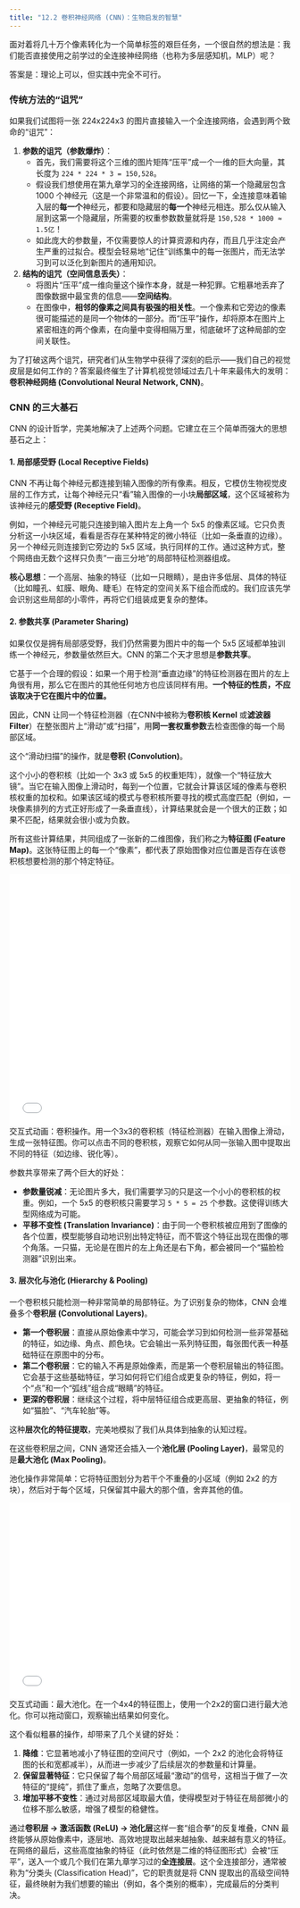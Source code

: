 ```yaml
---
title: "12.2 卷积神经网络 (CNN)：生物启发的智慧"
---
```


面对着将几十万个像素转化为一个简单标签的艰巨任务，一个很自然的想法是：我们能否直接使用之前学过的全连接神经网络（也称为多层感知机，MLP）呢？

答案是：理论上可以，但实践中完全不可行。

### 传统方法的“诅咒”

如果我们试图将一张 224x224x3 的图片直接输入一个全连接网络，会遇到两个致命的“诅咒”：

1.  **参数的诅咒（参数爆炸）**：
    -   首先，我们需要将这个三维的图片矩阵“压平”成一个一维的巨大向量，其长度为 `224 * 224 * 3 = 150,528`。
    -   假设我们想使用在第九章学习的全连接网络，让网络的第一个隐藏层包含 1000 个神经元（这是一个非常温和的假设）。回忆一下，全连接意味着输入层的**每一个**神经元，都要和隐藏层的**每一个**神经元相连。那么仅从输入层到这第一个隐藏层，所需要的权重参数数量就将是 `150,528 * 1000 ≈ 1.5亿`！
    -   如此庞大的参数量，不仅需要惊人的计算资源和内存，而且几乎注定会产生严重的过拟合。模型会轻易地“记住”训练集中的每一张图片，而无法学习到可以泛化到新图片的通用知识。

2.  **结构的诅咒（空间信息丢失）**：
    -   将图片“压平”成一维向量这个操作本身，就是一种犯罪。它粗暴地丢弃了图像数据中最宝贵的信息——**空间结构**。
    -   在图像中，**相邻的像素之间具有极强的相关性**。一个像素和它旁边的像素很可能描述的是同一个物体的一部分。而“压平”操作，却将原本在图片上紧密相连的两个像素，在向量中变得相隔万里，彻底破坏了这种局部的空间关联性。

为了打破这两个诅咒，研究者们从生物学中获得了深刻的启示——我们自己的视觉皮层是如何工作的？答案最终催生了计算机视觉领域过去几十年来最伟大的发明：**卷积神经网络 (Convolutional Neural Network, CNN)**。

### CNN 的三大基石

CNN 的设计哲学，完美地解决了上述两个问题。它建立在三个简单而强大的思想基石之上：

#### 1. 局部感受野 (Local Receptive Fields)

CNN 不再让每个神经元都连接到输入图像的所有像素。相反，它模仿生物视觉皮层的工作方式，让每个神经元只“看”输入图像的一小块**局部区域**，这个区域被称为该神经元的**感受野 (Receptive Field)**。

例如，一个神经元可能只连接到输入图片左上角一个 5x5 的像素区域。它只负责分析这一小块区域，看看是否存在某种特定的微小特征（比如一条垂直的边缘）。另一个神经元则连接到它旁边的 5x5 区域，执行同样的工作。通过这种方式，整个网络由无数个这样只负责“一亩三分地”的局部特征检测器组成。

::: {.callout-note title="架构师视角"}
**核心思想**：一个高层、抽象的特征（比如一只眼睛），是由许多低层、具体的特征（比如瞳孔、虹膜、眼角、睫毛）在特定的空间关系下组合而成的。我们应该先学会识别这些局部的小零件，再将它们组装成更复杂的整体。
:::

#### 2. 参数共享 (Parameter Sharing)

如果仅仅是拥有局部感受野，我们仍然需要为图片中的每一个 5x5 区域都单独训练一个神经元，参数量依然巨大。CNN 的第二个天才思想是**参数共享**。

它基于一个合理的假设：如果一个用于检测“垂直边缘”的特征检测器在图片的左上角很有用，那么它在图片的其他任何地方也应该同样有用。**一个特征的性质，不应该取决于它在图片中的位置。**

因此，CNN 让同一个特征检测器（在CNN中被称为**卷积核 Kernel** 或**滤波器 Filter**）在整张图片上“滑动”或“扫描”，用**同一套权重参数**去检查图像的每一个局部区域。

这个“滑动扫描”的操作，就是**卷积 (Convolution)**。

这个小小的卷积核（比如一个 3x3 或 5x5 的权重矩阵），就像一个“特征放大镜”。当它在输入图像上滑动时，每到一个位置，它就会计算该区域的像素与卷积核权重的加权和。如果该区域的模式与卷积核所要寻找的模式高度匹配（例如，一块像素排列的方式正好形成了一条垂直线），计算结果就会是一个很大的正数；如果不匹配，结果就会很小或为负数。

所有这些计算结果，共同组成了一张新的二维图像，我们称之为**特征图 (Feature Map)**。这张特征图上的每一个“像素”，都代表了原始图像对应位置是否存在该卷积核想要检测的那个特定特征。

<div class="quarto-figure quarto-figure-center">
<iframe src="assets/ch12/convolution_animation.html" width="100%" height="450px" style="border:none;"></iframe>
<figcaption>交互式动画：卷积操作。用一个3x3的卷积核（特征检测器）在输入图像上滑动，生成一张特征图。你可以点击不同的卷积核，观察它如何从同一张输入图中提取出不同的特征（如边缘、锐化等）。</figcaption>
</div>

参数共享带来了两个巨大的好处：

-   **参数量锐减**：无论图片多大，我们需要学习的只是这一个小小的卷积核的权重。例如，一个 5x5 的卷积核只需要学习 `5 * 5 = 25` 个参数。这使得训练大型网络成为可能。
-   **平移不变性 (Translation Invariance)**：由于同一个卷积核被应用到了图像的各个位置，模型能够自动地识别出特定特征，而不管这个特征出现在图像的哪个角落。一只猫，无论是在图片的左上角还是右下角，都会被同一个“猫脸检测器”识别出来。

#### 3. 层次化与池化 (Hierarchy & Pooling)

一个卷积核只能检测一种非常简单的局部特征。为了识别复杂的物体，CNN 会堆叠多个**卷积层 (Convolutional Layers)**。

-   **第一个卷积层**：直接从原始像素中学习，可能会学习到如何检测一些非常基础的特征，如边缘、角点、颜色块。它会输出一系列特征图，每张图代表一种基础特征在原图中的分布。
-   **第二个卷积层**：它的输入不再是原始像素，而是第一个卷积层输出的特征图。它会基于这些基础特征，学习如何将它们组合成更复杂的特征，例如，将一个“点”和一个“弧线”组合成“眼睛”的特征。
-   **更深的卷积层**：继续这个过程，将中层特征组合成更高层、更抽象的特征，例如“猫脸”、“汽车轮胎”等。

这种**层次化的特征提取**，完美地模拟了我们从具体到抽象的认知过程。

在这些卷积层之间，CNN 通常还会插入一个**池化层 (Pooling Layer)**，最常见的是**最大池化 (Max Pooling)**。

池化操作非常简单：它将特征图划分为若干个不重叠的小区域（例如 2x2 的方块），然后对于每个区域，只保留其中最大的那个值，舍弃其他的值。

<div class="quarto-figure quarto-figure-center">
<iframe src="assets/ch12/maxpooling_animation.html" width="100%" height="350px" style="border:none;"></iframe>
<figcaption>交互式动画：最大池化。在一个4x4的特征图上，使用一个2x2的窗口进行最大池化。你可以拖动窗口，观察输出结果如何变化。</figcaption>
</div>

这个看似粗暴的操作，却带来了几个关键的好处：

1.  **降维**：它显著地减小了特征图的空间尺寸（例如，一个 2x2 的池化会将特征图的长和宽都减半），从而进一步减少了后续层次的参数量和计算量。
2.  **保留显著特征**：它只保留了每个局部区域最“激动”的信号，这相当于做了一次特征的“提纯”，抓住了重点，忽略了次要信息。
3.  **增加平移不变性**：通过对局部区域取最大值，使得模型对于特征在局部微小的位移不那么敏感，增强了模型的稳健性。

通过**卷积层 -> 激活函数 (ReLU) -> 池化层**这样一套“组合拳”的反复堆叠，CNN 最终能够从原始像素中，逐层地、高效地提取出越来越抽象、越来越有意义的特征。在网络的最后，这些高度抽象的特征（此时依然是二维的特征图形式）会被“压平”，送入一个或几个我们在第九章学习过的**全连接层**。这个全连接部分，通常被称为“分类头 (Classification Head)”，它的职责就是将 CNN 提取出的高级空间特征，最终映射为我们想要的输出（例如，各个类别的概率），完成最后的分类判决。

